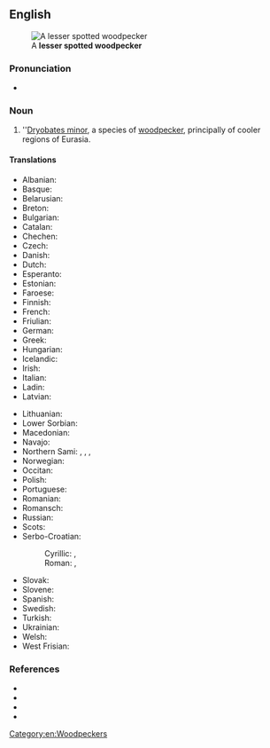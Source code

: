 ==English==
[[File:PicoidesMinorBack.jpg|thumb|A '''lesser spotted woodpecker''']]

===Pronunciation===
* {{IPA|/ˈlɛsə(ɹ)ˈspɒtədˈwədpɛkə(ɹ)/|lang=en}}

===Noun===
{{en-noun}}

# ''[[Dryobates minor]], a species of [[woodpecker]], principally of cooler regions of Eurasia.

====Translations====
{{trans-top|''Dendrocopoes minor''}}
* Albanian: {{t|sq|qukapiku larosh i vogël}}
* Basque: {{t|eu|okil txiki}}
* Belarusian: {{t|be|малы дзяцел|m}}
* Breton: {{t|br|pilkoad bihan}}
* Bulgarian: {{t|bg|малък пъстър кълвач|m}}
* Catalan: {{t|ca|picot garser petit|m}}
* Chechen: {{t|ce|леча}}
* Czech: {{t|cs|strakapoud malý}}
* Danish: {{t|da|dværgspætte}}
* Dutch: {{t|nl|kleine bonte specht|m}}
* Esperanto: {{t|eo|malgranda buntpego}}
* Estonian: {{t|et|väike-kirjurähn}}
* Faroese: {{t|fo|dvørgspæta}}
* Finnish: {{t+|fi|pikkutikka}}
* French: {{t+|fr|pic épeichette|m}}
* Friulian: {{t|fur|pic piçul}}
* German: {{t|de|Kleinspecht|m}}
* Greek: {{t|el|νανοτσικλιτάρα}}
* Hungarian: {{t|hu|kis fakopáncs}}
* Icelandic: {{t+|is|stubbspæta}}
* Irish: {{t|ga|mionchnagaire breac}}
* Italian: {{t|it|picchio rosso minore|m}}
* Ladin: {{t|lld|becalen pice}}
* Latvian: {{t|lv|mazais dzenis}}
{{trans-mid}}
* Lithuanian: {{t|lt|mažasis margasis genys}}
* Lower Sorbian: {{t|dsb|mały šnapac}}
* Macedonian: {{t|mk|мал клукајдрвец|m}}
* Navajo: {{t|nv|tsįįłkaałii yistłʼiní yázhí}}
* Northern Sami: {{t|se|uhcačáihni}}, {{t|se|cizáščáihni}}, {{t|se|uhcagirječáihni}}, {{t|se|deaggačáihni}}
* Norwegian: {{t|no|dvergspett}}
* Occitan: {{t|oc|pic pichòt}}
* Polish: {{t+|pl|dzięciołek|m}}
* Portuguese: {{t|pt|pica-pau malhado pequeno|m}}
* Romanian: {{t+|ro|ciocănitoare}}
* Romansch: {{t|rm|pitgalain pitschen}}
* Russian: {{t|ru|ма́лый дя́тел|m}}
* Scots: {{t|sco|cnag bheag}}
* Serbo-Croatian:
*: Cyrillic: {{t|sh|мали детлић|sc=Cyrl}}, {{t|sh|мали дјетао|sc=Cyrl}}
*: Roman: {{t+|sh|mali detlić}}, {{t+|sh|mali djetao}}
* Slovak: {{t|sk|ďateľ malý|m}}
* Slovene: {{t|sl|mali detel|m}}
* Spanish: {{t|es|pico menor|m}}
* Swedish: {{t+|sv|mindre hackspett|c}}
* Turkish: {{t+|tr|küçük ağaçkakan}}
* Ukrainian: {{t|uk|дятел малий|m}}
* Welsh: {{t|cy|cnocell fraith leiaf}}
* West Frisian: {{t|fy|lytse eksterspjocht}}
{{trans-bottom}}

===References===
* {{pedia}}
* {{specieslite|Dryobates minor|i=1}}
* {{comcatlite|Dryobates minor|i=1}}
* {{R:AviBase|AB2F4BC0659B6630}}

[[Category:en:Woodpeckers]]